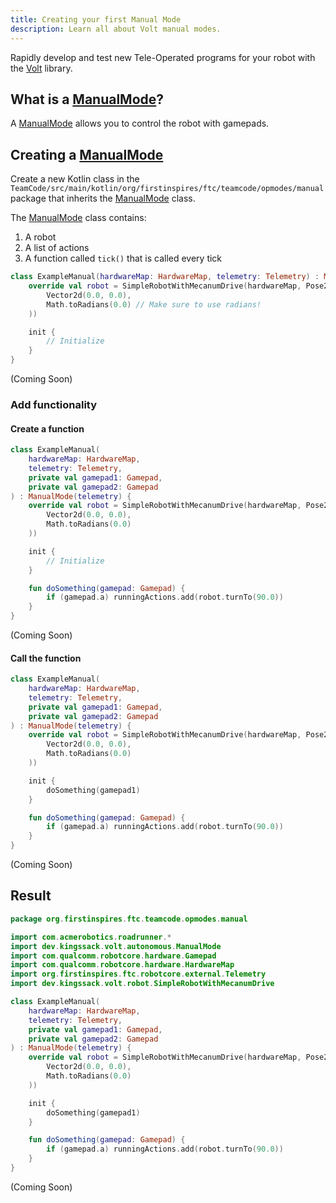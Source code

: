 ```yaml
---
title: Creating your first Manual Mode
description: Learn all about Volt manual modes.
---
```



Rapidly develop and test new Tele-Operated programs for your robot with the [Volt](../../api/Volt) library.

## What is a [ManualMode](../../api/Volt/dev.kingssack.volt.manual/-manual-mode)?

A [ManualMode](../../api/Volt/dev.kingssack.volt.manual/-manual-mode) allows you to control the robot with gamepads.

## Creating a [ManualMode](../../api/Volt/dev.kingssack.volt.manual/-manual-mode)

Create a new Kotlin class in the `TeamCode/src/main/kotlin/org/firstinspires/ftc/teamcode/opmodes/manual` package that inherits the [ManualMode](../../api/Volt/dev.kingssack.volt.manual/-manual-mode) class.

The [ManualMode](../../api/Volt/dev.kingssack.volt.manual/-manual-mode) class contains:

1. A robot
2. A list of actions
3. A function called `tick()` that is called every tick

<Tabs>

<TabItem label="Kotlin">

```kotlin /hardwareMap.*Telemetry/ "ManualMode(telemetry)"
class ExampleManual(hardwareMap: HardwareMap, telemetry: Telemetry) : ManualMode(telemetry) {
    override val robot = SimpleRobotWithMecanumDrive(hardwareMap, Pose2d(
        Vector2d(0.0, 0.0),
        Math.toRadians(0.0) // Make sure to use radians!
    ))

    init {
        // Initialize
    }
}
```

</TabItem>

<TabItem label="Java">

(Coming Soon)

</TabItem>

</Tabs>

### Add functionality

#### Create a function

<Tabs>

<TabItem label="Kotlin">

```kotlin {4-5} {15-17}
class ExampleManual(
    hardwareMap: HardwareMap,
    telemetry: Telemetry,
    private val gamepad1: Gamepad,
    private val gamepad2: Gamepad
) : ManualMode(telemetry) {
    override val robot = SimpleRobotWithMecanumDrive(hardwareMap, Pose2d(
        Vector2d(0.0, 0.0),
        Math.toRadians(0.0)
    ))

    init {
        // Initialize
    }

    fun doSomething(gamepad: Gamepad) {
        if (gamepad.a) runningActions.add(robot.turnTo(90.0))
    }
}
```

</TabItem>

<TabItem label="Java">

(Coming Soon)

</TabItem>

</Tabs>

#### Call the function

<Tabs>

<TabItem label="Kotlin">

```kotlin {13}
class ExampleManual(
    hardwareMap: HardwareMap,
    telemetry: Telemetry,
    private val gamepad1: Gamepad,
    private val gamepad2: Gamepad
) : ManualMode(telemetry) {
    override val robot = SimpleRobotWithMecanumDrive(hardwareMap, Pose2d(
        Vector2d(0.0, 0.0),
        Math.toRadians(0.0)
    ))

    init {
        doSomething(gamepad1)
    }

    fun doSomething(gamepad: Gamepad) {
        if (gamepad.a) runningActions.add(robot.turnTo(90.0))
    }
}
```

</TabItem>

<TabItem label="Java">

(Coming Soon)

</TabItem>

</Tabs>

## Result

<Tabs>

<TabItem label="Kotlin">

```kotlin
package org.firstinspires.ftc.teamcode.opmodes.manual

import com.acmerobotics.roadrunner.*
import dev.kingssack.volt.autonomous.ManualMode
import com.qualcomm.robotcore.hardware.Gamepad
import com.qualcomm.robotcore.hardware.HardwareMap
import org.firstinspires.ftc.robotcore.external.Telemetry
import dev.kingssack.volt.robot.SimpleRobotWithMecanumDrive

class ExampleManual(
    hardwareMap: HardwareMap,
    telemetry: Telemetry,
    private val gamepad1: Gamepad,
    private val gamepad2: Gamepad
) : ManualMode(telemetry) {
    override val robot = SimpleRobotWithMecanumDrive(hardwareMap, Pose2d(
        Vector2d(0.0, 0.0),
        Math.toRadians(0.0)
    ))

    init {
        doSomething(gamepad1)
    }

    fun doSomething(gamepad: Gamepad) {
        if (gamepad.a) runningActions.add(robot.turnTo(90.0))
    }
}
```

</TabItem>

<TabItem label="Java">

(Coming Soon)

</TabItem>

</Tabs>
